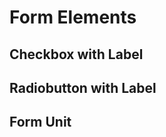 

<Meta title='3.Molecules|Forms' />

# Form Elements

## Checkbox with Label

<Preview withToolbar>
    <Story name='Checkbox with Label'>
        <div className='o-block-short'>
            <div className='o-block-short__short-item'>
                <Checkbox id='inp-checkbox-02' />
            </div>
            <div className='o-block-short__body'>
                <Label className="c-form-label" htmlFor="inp-checkbox-02" value="Checkbox-Label" />
            </div>
        </div>
    </Story>
</Preview>

## Radiobutton with Label

<Preview withToolbar>
    <Story name='Radiobutton with Label'>
        <div className='o-block-short'>
            <div className='o-block-short__short-item'>
                <Radiobutton id='inp-radiobutton-03' />
            </div>
            <div className='o-block-short__body'>
                <Label className="c-form-label" htmlFor="inp-radiobutton-03" value="Radiobutton-Label" />
            </div>
        </div>
    </Story>
</Preview>

## Form Unit

<Preview withToolbar>
    <Story name='Input with Unit'>
        <FormUnit />
    </Story>
</Preview>
